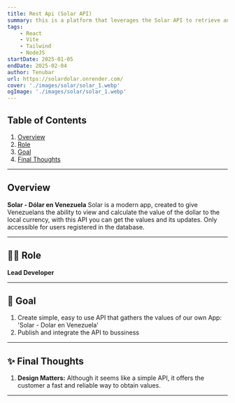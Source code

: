 ```yaml
---
title: Rest Api (Solar API)
summary: this is a platform that leverages the Solar API to retrieve and display the exchange rates of Solar - Dolar en Venezuela. It includes a Dollar-to-Bolivar calculator, provides 24/7 updates, and features a simple design
tags:
    - React
    - Vite
    - Tailwind
    - NodeJS
startDate: 2025-01-05
endDate: 2025-02-04
author: Tenubar
url: https://solardolar.onrender.com/
cover: './images/solar/solar_1.webp'
ogImage: './images/solar/solar_1.webp'
---
```


## Table of Contents
1. [Overview](#overview)
2. [Role](#role)
3. [Goal](#goal)
4. [Final Thoughts](#final-thoughts)

---

## Overview
**Solar - Dólar en Venezuela** Solar is a modern app, created to give Venezuelans the ability to view and calculate the value of the dollar to the local currency, with this API you can get the values and its updates. Only accessible for users registered in the database.

---

## 👨‍💻 Role
**Lead Developer**

---

## 🎯 Goal
1. Create simple, easy to use API that gathers the values of our own App: 'Solar - Dolar en Venezuela'
2. Publish and integrate the API to bussiness

---

## ✨ Final Thoughts
1. **Design Matters:** Although it seems like a simple API, it offers the customer a fast and reliable way to obtain values.

---